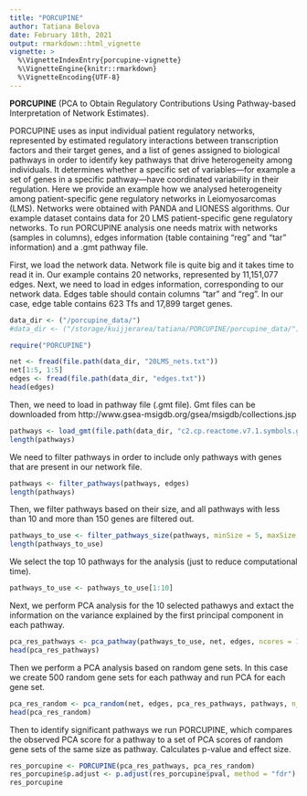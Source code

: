 ```yaml
---
title: "PORCUPINE"
author: Tatiana Belova
date: February 18th, 2021
output: rmarkdown::html_vignette
vignette: >
  %\VignetteIndexEntry{porcupine-vignette}
  %\VignetteEngine{knitr::rmarkdown}
  %\VignetteEncoding{UTF-8}
---
```


**PORCUPINE**  (PCA  to Obtain Regulatory Contributions Using Pathway-based Interpretation  of  Network  Estimates). 

PORCUPINE uses as input individual patient regulatory networks, represented by estimated regulatory interactions between transcription factors and their target genes, 
and a list of genes assigned to biological pathways in order to identify key pathways that drive heterogeneity among individuals. It determines whether a specific set
of variables—for example a set of genes in a specific pathway—have coordinated variability in their regulation.
Here we provide an example how we analysed heterogeneity among patient-specific gene regulatory networks in Leiomyosarcomas (LMS). Networks were obtained with PANDA 
and LIONESS algorithms. Our example dataset contains data for 20 LMS patient-specific gene regulatory networks.
To run PORCUPINE analysis one needs matrix with networks (samples in columns), edges information (table containing "reg" and "tar" information) and a .gmt pathway file. 

First, we load the network data. Network file is quite big and it takes time to read it in. Our example contains 20 networks, represented by 11,151,077 edges.
Next, we need to load in edges information, corresponding to our network data. Edges table should contain columns "tar" and "reg". In our case, edge table contains 623 Tfs and 17,899 target genes.

```r
data_dir <- ("/porcupine_data/")
#data_dir <- ("/storage/kuijjerarea/tatiana/PORCUPINE/porcupine_data/")
```

```r
require("PORCUPINE")

net <- fread(file.path(data_dir, "20LMS_nets.txt"))
net[1:5, 1:5]
edges <- fread(file.path(data_dir, "edges.txt"))
head(edges)
```
Then, we need to load in pathway file (.gmt file). Gmt files can be downloaded from http://www.gsea-msigdb.org/gsea/msigdb/collections.jsp

```r
pathways <- load_gmt(file.path(data_dir, "c2.cp.reactome.v7.1.symbols.gmt"))
length(pathways)
```
We need to filter pathways in order to include only pathways with genes that are present in our network file. 
```r
pathways <- filter_pathways(pathways, edges)
length(pathways)
```
Then, we filter pathways based on their size, and all pathways with less than 10 and more than 150 genes are filtered out. 
```r
pathways_to_use <- filter_pathways_size(pathways, minSize = 5, maxSize = 150 )
length(pathways_to_use)
```
We select the top 10 pathways for the analysis (just to reduce computational time).

```r
pathways_to_use <- pathways_to_use[1:10]
```
Next, we perform PCA analysis for the 10 selected pathawys and extact the information on the variance explained by the first principal component in each pathway.

```r
pca_res_pathways <- pca_pathway(pathways_to_use, net, edges, ncores = 10)
head(pca_res_pathways)
```
Then we perform a PCA analysis based on random gene sets. In this case we create 500 random gene sets for each pathway and run PCA for each gene set.

```r
pca_res_random <- pca_random(net, edges, pca_res_pathways, pathways, n_perm = 500, ncores = 20)
head(pca_res_random)
```
Then to identify significant pathways we run PORCUPINE, which compares the observed PCA score for a pathway to a set of PCA scores of random gene sets of the same size as pathway. Calculates p-value and effect size.
```r
res_porcupine <- PORCUPINE(pca_res_pathways, pca_res_random)
res_porcupine$p.adjust <- p.adjust(res_porcupine$pval, method = "fdr")
res_porcupine
```
